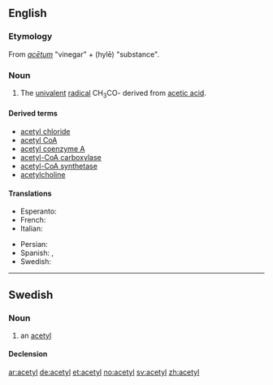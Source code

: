 ==English==

===Etymology===
From {{etyl|la}} ''[[acetum|acētum]]'' "vinegar" + {{etyl|grc}} {{l|grc|ὕλη}} (hylē) "substance".

===Noun===
{{en-noun}}

# {{organic chemistry}} The [[univalent]] [[radical]] CH<sub>3</sub>CO- derived from [[acetic acid]].

====Derived terms====
* [[acetyl chloride]]
* [[acetyl CoA]]
* [[acetyl coenzyme A]]
* [[acetyl-CoA carboxylase]]
* [[acetyl-CoA synthetase]]
* [[acetylcholine]]

====Translations====
{{trans-top|univalent radical}}
* Esperanto: {{t+|eo|acetilo}}
* French: {{t-|fr|acétyl|m}}
* Italian: {{t-|it|acetile|m}}
{{trans-mid}}
* Persian: {{t+|fa|استیل|sc=fa-Arab}}
* Spanish: {{t-|es|acetil|m}}, {{t+|es|acetilo|m}}
* Swedish: {{t+|sv|acetyl|c}}
{{trans-bottom}}

----

==Swedish==

===Noun===
{{sv-noun|g=c}}

# an [[#English|acetyl]]

====Declension====
{{sv-noun-reg-er}}

[[ar:acetyl]]
[[de:acetyl]]
[[et:acetyl]]
[[no:acetyl]]
[[sv:acetyl]]
[[zh:acetyl]]